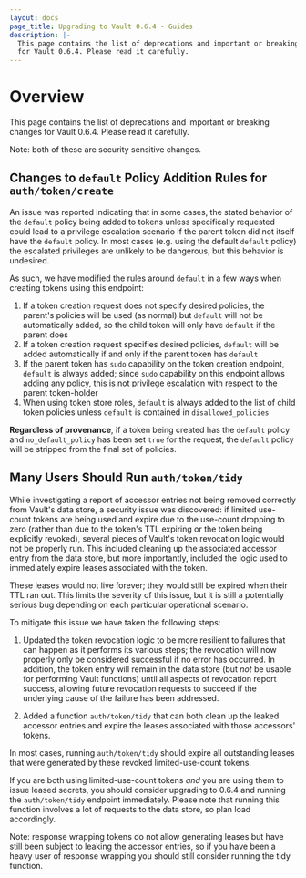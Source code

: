 ```yaml
---
layout: docs
page_title: Upgrading to Vault 0.6.4 - Guides
description: |-
  This page contains the list of deprecations and important or breaking changes
  for Vault 0.6.4. Please read it carefully.
---
```


# Overview

This page contains the list of deprecations and important or breaking changes
for Vault 0.6.4. Please read it carefully.

Note: both of these are security sensitive changes.

## Changes to `default` Policy Addition Rules for `auth/token/create`

An issue was reported indicating that in some cases, the stated behavior of the
`default` policy being added to tokens unless specifically requested could lead
to a privilege escalation scenario if the parent token did not itself have the
`default` policy. In most cases (e.g. using the default `default` policy) the
escalated privileges are unlikely to be dangerous, but this behavior is
undesired.

As such, we have modified the rules around `default` in a few ways when
creating tokens using this endpoint:

1. If a token creation request does not specify desired policies, the parent's
   policies will be used (as normal) but `default` will not be automatically
   added, so the child token will only have `default` if the parent does
2. If a token creation request specifies desired policies, `default` will be
   added automatically if and only if the parent token has `default`
3. If the parent token has `sudo` capability on the token creation endpoint,
   `default` is always added; since `sudo` capability on this endpoint allows
   adding any policy, this is not privilege escalation with respect to the
   parent token-holder
4. When using token store roles, `default` is always added to the list of child
   token policies unless `default` is contained in `disallowed_policies`

**Regardless of provenance**, if a token being created has the `default` policy
and `no_default_policy` has been set `true` for the request, the `default`
policy will be stripped from the final set of policies.

## Many Users Should Run `auth/token/tidy`

While investigating a report of accessor entries not being removed correctly
from Vault's data store, a security issue was discovered: if limited use-count
tokens are being used and expire due to the use-count dropping to zero (rather
than due to the token's TTL expiring or the token being explicitly revoked),
several pieces of Vault's token revocation logic would not be properly run.
This included cleaning up the associated accessor entry from the data store,
but more importantly, included the logic used to immediately expire leases
associated with the token.

These leases would not live forever; they would still be expired when their TTL
ran out. This limits the severity of this issue, but it is still a potentially
serious bug depending on each particular operational scenario.

To mitigate this issue we have taken the following steps:

1. Updated the token revocation logic to be more resilient to failures that can
   happen as it performs its various steps; the revocation will now properly
   only be considered successful if no error has occurred. In addition, the
   token entry will remain in the data store (but _not_ be usable for
   performing Vault functions) until all aspects of revocation report success,
   allowing future revocation requests to succeed if the underlying cause of the
   failure has been addressed.

2. Added a function `auth/token/tidy` that can both clean up the leaked
   accessor entries and expire the leases associated with those accessors'
   tokens.

In most cases, running `auth/token/tidy` should expire all outstanding
leases that were generated by these revoked limited-use-count tokens.

If you are both using limited-use-count tokens _and_ you are using them to
issue leased secrets, you should consider upgrading to 0.6.4 and running the
`auth/token/tidy` endpoint immediately. Please note that running this function
involves a lot of requests to the data store, so plan load accordingly.

Note: response wrapping tokens do not allow generating leases but have still
been subject to leaking the accessor entries, so if you have been a heavy user
of response wrapping you should still consider running the tidy function.
